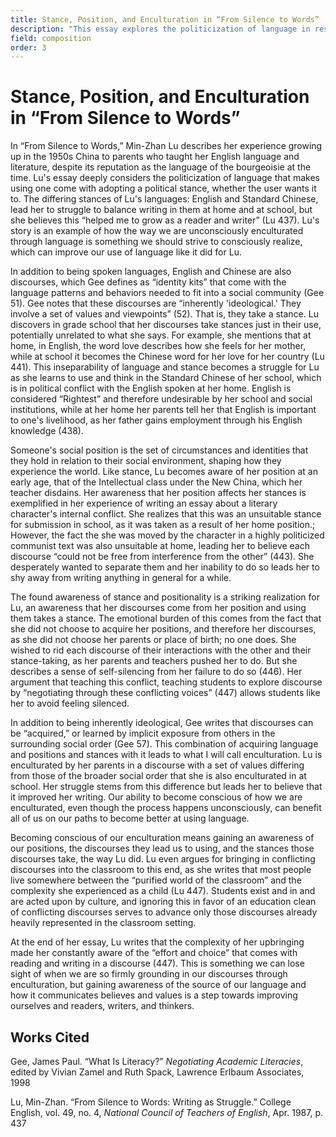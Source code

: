 ```yaml
---
title: Stance, Position, and Enculturation in “From Silence to Words”
description: "This essay explores the politicization of language in response to Min-Zhan Lu’s essay “From Silence to Words,” in which Lu reflected on her English education in 1950s China."
field: composition
order: 3
---
```


# Stance, Position, and Enculturation in “From Silence to Words”

In “From Silence to Words,” Min-Zhan Lu describes her experience growing up in the 1950s China to parents who taught her English language and literature, despite its reputation as the language of the bourgeoisie at the time. Lu's essay deeply considers the politicization of language that makes using one come with adopting a political stance, whether the user wants it to. The differing stances of Lu's languages: English and Standard Chinese, lead her to struggle to balance writing in them at home and at school, but she believes this “helped me to grow as a reader and writer” (Lu 437). Lu's story is an example of how the way we are unconsciously enculturated through language is something we should strive to consciously realize, which can improve our use of language like it did for Lu.

In addition to being spoken languages, English and Chinese are also discourses, which Gee defines as “identity kits” that come with the language patterns and behaviors needed to fit into a social community (Gee 51). Gee notes that these discourses are “inherently 'ideological.' They involve a set of values and viewpoints” (52). That is, they take a stance. Lu discovers in grade school that her discourses take stances just in their use, potentially unrelated to what she says. For example, she mentions that at home, in English, the word love describes how she feels for her mother, while at school it becomes the Chinese word for her love for her country (Lu 441). This inseparability of language and stance becomes a struggle for Lu as she learns to use and think in the Standard Chinese of her school, which is in political conflict with the English spoken at her home. English is considered “Rightest” and therefore undesirable by her school and social institutions, while at her home her parents tell her that English is important to one's livelihood, as her father gains employment through his English knowledge (438).

Someone's social position is the set of circumstances and identities that they hold in relation to their social environment, shaping how they experience the world. Like stance, Lu becomes aware of her position at an early age, that of the Intellectual class under the New China, which her teacher disdains. Her awareness that her position affects her stances is exemplified in her experience of writing an essay about a literary character's internal conflict. She realizes that this was an unsuitable stance for submission in school, as it was taken as a result of her home position.; However, the fact the she was moved by the character in a highly politicized communist text was also unsuitable at home, leading her to believe each discourse “could not be free from interference from the other” (443). She desperately wanted to separate them and her inability to do so leads her to shy away from writing anything in general for a while.

The found awareness of stance and positionality is a striking realization for Lu, an awareness that her discourses come from her position and using them takes a stance. The emotional burden of this comes from the fact that she did not choose to acquire her positions, and therefore her discourses, as she did not choose her parents or place of birth; no one does. She wished to rid each discourse of their interactions with the other and their stance-taking, as her parents and teachers pushed her to do. But she describes a sense of self-silencing from her failure to do so (446). Her argument that teaching this conflict, teaching students to explore discourse by “negotiating through these conflicting voices” (447) allows students like her to avoid feeling silenced.

In addition to being inherently ideological, Gee writes that discourses can be “acquired,” or learned by implicit exposure from others in the surrounding social order (Gee 57). This combination of acquiring language and positions and stances with it leads to what I will call enculturation. Lu is enculturated by her parents in a discourse with a set of values differing from those of the broader social order that she is also enculturated in at school. Her struggle stems from this difference but leads her to believe that it improved her writing. Our ability to become conscious of how we are enculturated, even though the process happens unconsciously, can benefit all of us on our paths to become better at using language.

Becoming conscious of our enculturation means gaining an awareness of our positions, the discourses they lead us to using, and the stances those discourses take, the way Lu did. Lu even argues for bringing in conflicting discourses into the classroom to this end, as she writes that most people live somewhere between the “purified world of the classroom” and the complexity she experienced as a child (Lu 447). Students exist and in and are acted upon by culture, and ignoring this in favor of an education clean of conflicting discourses serves to advance only those discourses already heavily represented in the classroom setting.

At the end of her essay, Lu writes that the complexity of her upbringing made her constantly aware of the “effort and choice” that comes with reading and writing in a discourse (447). This is something we can lose sight of when we are so firmly grounding in our discourses through enculturation, but gaining awareness of the source of our language and how it communicates believes and values is a step towards improving ourselves and readers, writers, and thinkers. 

## Works Cited

Gee, James Paul. “What Is Literacy?” _Negotiating Academic Literacies_, edited by Vivian Zamel and Ruth Spack, Lawrence Erlbaum Associates, 1998

Lu, Min-Zhan. “From Silence to Words: Writing as Struggle.” College English, vol. 49, no. 4, _National Council of Teachers of English_, Apr. 1987, p. 437